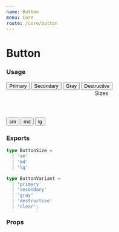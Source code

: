 ```yaml
---
name: Button
menu: Core
route: /core/button
---
```



# Button

### Usage

<Playground>
  <Box row margin={{ bottom: 2 }}>
    <Button>Primary</Button>
    <Button variant="secondary">Secondary</Button>
    <Button variant="gray">Gray</Button>
    <Button variant="destructive">Destructive</Button>
  </Box>

  <Header h4>Sizes</Header>
  <Box maxWidth="540px" align="space-between" valign="bottom" margin={{ bottom: 2 }} row>
    <Button size="sm">sm</Button>
    <Button size="md" variant="secondary">md</Button>
    <Button size="lg" variant="gray">lg</Button>
  </Box>
</Playground>

### Exports

```ts
type ButtonSize =
  | 'sm'
  | 'md'
  | 'lg'
```
```ts
type ButtonVariant =
  | 'primary'
  | 'secondary'
  | 'gray'
  | 'destructive'
  | 'clear';
```

### Props

<Props of={Button} />
